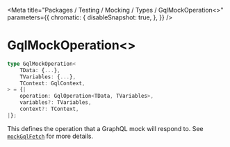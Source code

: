 
<Meta
    title="Packages / Testing / Mocking / Types / GqlMockOperation<>"
    parameters={{
        chromatic: {
            disableSnapshot: true,
        },
    }}
/>

# GqlMockOperation\<>

```ts
type GqlMockOperation<
    TData: {...},
    TVariables: {...},
    TContext: GqlContext,
> = {|
    operation: GqlOperation<TData, TVariables>,
    variables?: TVariables,
    context?: TContext,
|};
```

This defines the operation that a GraphQL mock will respond to. See [`mockGqlFetch`](/docs/testing-mocking-exports-mockgqlfetch--page) for more details.
